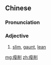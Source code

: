 ==Chinese==
{{zh-forms}}

===Pronunciation===
{{zh-pron
|m=shòu削
|c=sau3 soek3
|cat=a
}}

===Adjective===
{{zh-adj}}

# [[slim]], [[gaunt]], [[lean]]
#: {{zh-x|兒子 很 瘦削，說 屁股{gu} 癢，是不是 有 蟲 了？|(My) son's gotten '''skinny''', says his bottom is itchy, has he got worms?}}

[[mg:瘦削]]
[[zh:瘦削]]